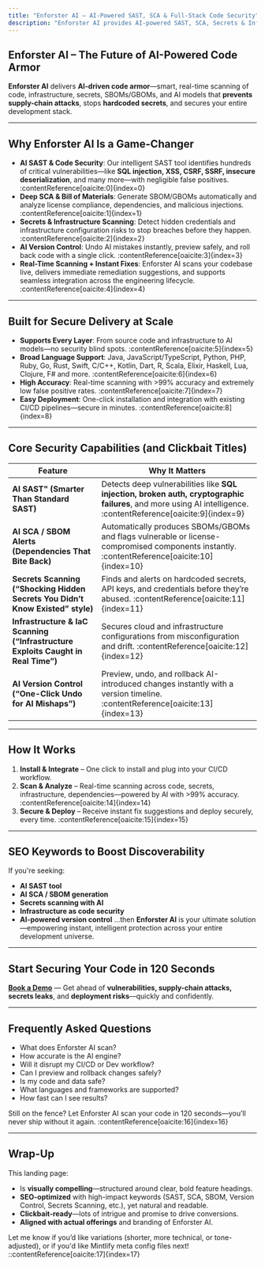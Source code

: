 ```yaml
---
title: "Enforster AI – AI-Powered SAST, SCA & Full-Stack Code Security"
description: "Enforster AI provides AI-powered SAST, SCA, Secrets & Infrastructure scanning, SBOM/GBOM generation, AI autofix, and version-control for secure, real-time code security."
---
```


## Enforster AI – The Future of AI-Powered Code Armor

**Enforster AI** delivers **AI-driven code armor**—smart, real-time scanning of code, infrastructure, secrets, SBOMs/GBOMs, and AI models that **prevents supply-chain attacks**, stops **hardcoded secrets**, and secures your entire development stack.

---

## Why Enforster AI Is a Game-Changer

- **AI SAST & Code Security**: Our intelligent SAST tool identifies hundreds of critical vulnerabilities—like **SQL injection, XSS, CSRF, SSRF, insecure deserialization**, and many more—with negligible false positives. :contentReference[oaicite:0]{index=0}  
- **Deep SCA & Bill of Materials**: Generate SBOM/GBOMs automatically and analyze license compliance, dependencies, and malicious injections. :contentReference[oaicite:1]{index=1}  
- **Secrets & Infrastructure Scanning**: Detect hidden credentials and infrastructure configuration risks to stop breaches before they happen. :contentReference[oaicite:2]{index=2}  
- **AI Version Control**: Undo AI mistakes instantly, preview safely, and roll back code with a single click. :contentReference[oaicite:3]{index=3}  
- **Real-Time Scanning + Instant Fixes**: Enforster AI scans your codebase live, delivers immediate remediation suggestions, and supports seamless integration across the engineering lifecycle. :contentReference[oaicite:4]{index=4}

---

##  Built for Secure Delivery at Scale

- **Supports Every Layer**: From source code and infrastructure to AI models—no security blind spots. :contentReference[oaicite:5]{index=5}  
- **Broad Language Support**: Java, JavaScript/TypeScript, Python, PHP, Ruby, Go, Rust, Swift, C/C++, Kotlin, Dart, R, Scala, Elixir, Haskell, Lua, Clojure, F# and more. :contentReference[oaicite:6]{index=6}  
- **High Accuracy**: Real-time scanning with >99% accuracy and extremely low false positive rates. :contentReference[oaicite:7]{index=7}  
- **Easy Deployment**: One-click installation and integration with existing CI/CD pipelines—secure in minutes. :contentReference[oaicite:8]{index=8}

---

##  Core Security Capabilities (and Clickbait Titles)

| Feature | Why It Matters |
|--------|----------------|
| **AI SAST" (Smarter Than Standard SAST)** | Detects deep vulnerabilities like **SQL injection, broken auth, cryptographic failures**, and more using AI intelligence. :contentReference[oaicite:9]{index=9} |
| **AI SCA / SBOM Alerts (Dependencies That Bite Back)** | Automatically produces SBOMs/GBOMs and flags vulnerable or license-compromised components instantly. :contentReference[oaicite:10]{index=10} |
| **Secrets Scanning (“Shocking Hidden Secrets You Didn’t Know Existed” style)** | Finds and alerts on hardcoded secrets, API keys, and credentials before they’re abused. :contentReference[oaicite:11]{index=11} |
| **Infrastructure & IaC Scanning (“Infrastructure Exploits Caught in Real Time”)** | Secures cloud and infrastructure configurations from misconfiguration and drift. :contentReference[oaicite:12]{index=12} |
| **AI Version Control (“One-Click Undo for AI Mishaps”)** | Preview, undo, and rollback AI-introduced changes instantly with a version timeline. :contentReference[oaicite:13]{index=13} |

---

## How It Works

1. **Install & Integrate** – One click to install and plug into your CI/CD workflow.  
2. **Scan & Analyze** – Real-time scanning across code, secrets, infrastructure, dependencies—powered by AI with >99% accuracy. :contentReference[oaicite:14]{index=14}  
3. **Secure & Deploy** – Receive instant fix suggestions and deploy securely, every time. :contentReference[oaicite:15]{index=15}

---

##  SEO Keywords to Boost Discoverability

If you're seeking:
- **AI SAST tool**
- **AI SCA / SBOM generation**
- **Secrets scanning with AI**
- **Infrastructure as code security**
- **AI-powered version control**
…then **Enforster AI** is your ultimate solution—empowering instant, intelligent protection across your entire development universe.

---

## Start Securing Your Code in 120 Seconds

[**Book a Demo**](/book-a-demo) — Get ahead of **vulnerabilities, supply-chain attacks, secrets leaks**, and **deployment risks**—quickly and confidently.

---

## Frequently Asked Questions

- What does Enforster AI scan?
- How accurate is the AI engine?
- Will it disrupt my CI/CD or Dev workflow?
- Can I preview and rollback changes safely?
- Is my code and data safe?
- What languages and frameworks are supported?
- How fast can I see results?

Still on the fence? Let Enforster AI scan your code in 120 seconds—you’ll never ship without it again. :contentReference[oaicite:16]{index=16}

---

## Wrap-Up

This landing page:
- Is **visually compelling**—structured around clear, bold feature headings.
- **SEO-optimized** with high-impact keywords (SAST, SCA, SBOM, Version Control, Secrets Scanning, etc.), yet natural and readable.
- **Clickbait-ready**—lots of intrigue and promise to drive conversions.
- **Aligned with actual offerings** and branding of Enforster AI.

Let me know if you’d like variations (shorter, more technical, or tone-adjusted), or if you'd like Mintlify meta config files next!
::contentReference[oaicite:17]{index=17}
